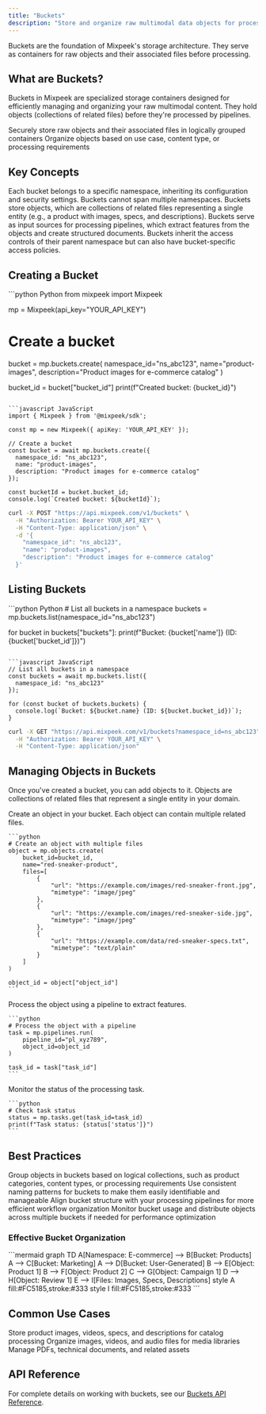 ```yaml
---
title: "Buckets"
description: "Store and organize raw multimodal data objects for processing"
---
```


<Note>
  Buckets are the foundation of Mixpeek's storage architecture. They serve as containers for raw objects and their associated files before processing.
</Note>

## What are Buckets?

Buckets in Mixpeek are specialized storage containers designed for efficiently managing and organizing your raw multimodal content. They hold objects (collections of related files) before they're processed by pipelines.

<CardGroup cols={2}>
  <Card title="Storage Containers" icon="bucket">
    Securely store raw objects and their associated files in logically grouped containers
  </Card>
  
  <Card title="Object Organization" icon="folder-tree">
    Organize objects based on use case, content type, or processing requirements
  </Card>
</CardGroup>

## Key Concepts

<AccordionGroup>
  <Accordion title="Namespace Association" icon="link">
    Each bucket belongs to a specific namespace, inheriting its configuration and security settings. Buckets cannot span multiple namespaces.
  </Accordion>

  <Accordion title="Object Storage" icon="box-archive">
    Buckets store objects, which are collections of related files representing a single entity (e.g., a product with images, specs, and descriptions).
  </Accordion>

  <Accordion title="Pipeline Integration" icon="gears">
    Buckets serve as input sources for processing pipelines, which extract features from the objects and create structured documents.
  </Accordion>

  <Accordion title="Access Control" icon="lock">
    Buckets inherit the access controls of their parent namespace but can also have bucket-specific access policies.
  </Accordion>
</AccordionGroup>

## Creating a Bucket

<CodeGroup>
  ```python Python
  from mixpeek import Mixpeek
  
  mp = Mixpeek(api_key="YOUR_API_KEY")
  
  # Create a bucket
  bucket = mp.buckets.create(
      namespace_id="ns_abc123",
      name="product-images",
      description="Product images for e-commerce catalog"
  )
  
  bucket_id = bucket["bucket_id"]
  print(f"Created bucket: {bucket_id}")
  ```

  ```javascript JavaScript
  import { Mixpeek } from '@mixpeek/sdk';
  
  const mp = new Mixpeek({ apiKey: 'YOUR_API_KEY' });
  
  // Create a bucket
  const bucket = await mp.buckets.create({
    namespace_id: "ns_abc123",
    name: "product-images",
    description: "Product images for e-commerce catalog"
  });
  
  const bucketId = bucket.bucket_id;
  console.log(`Created bucket: ${bucketId}`);
  ```

  ```bash cURL
  curl -X POST "https://api.mixpeek.com/v1/buckets" \
    -H "Authorization: Bearer YOUR_API_KEY" \
    -H "Content-Type: application/json" \
    -d '{
      "namespace_id": "ns_abc123",
      "name": "product-images",
      "description": "Product images for e-commerce catalog"
    }'
  ```
</CodeGroup>

## Listing Buckets

<CodeGroup>
  ```python Python
  # List all buckets in a namespace
  buckets = mp.buckets.list(namespace_id="ns_abc123")
  
  for bucket in buckets["buckets"]:
      print(f"Bucket: {bucket['name']} (ID: {bucket['bucket_id']})")
  ```

  ```javascript JavaScript
  // List all buckets in a namespace
  const buckets = await mp.buckets.list({
    namespace_id: "ns_abc123"
  });
  
  for (const bucket of buckets.buckets) {
    console.log(`Bucket: ${bucket.name} (ID: ${bucket.bucket_id})`);
  }
  ```

  ```bash cURL
  curl -X GET "https://api.mixpeek.com/v1/buckets?namespace_id=ns_abc123" \
    -H "Authorization: Bearer YOUR_API_KEY" \
    -H "Content-Type: application/json"
  ```
</CodeGroup>

## Managing Objects in Buckets

Once you've created a bucket, you can add objects to it. Objects are collections of related files that represent a single entity in your domain.

<Steps>
  <Step title="Create an Object">
    Create an object in your bucket. Each object can contain multiple related files.
    
    ```python
    # Create an object with multiple files
    object = mp.objects.create(
        bucket_id=bucket_id,
        name="red-sneaker-product",
        files=[
            {
                "url": "https://example.com/images/red-sneaker-front.jpg",
                "mimetype": "image/jpeg"
            },
            {
                "url": "https://example.com/images/red-sneaker-side.jpg",
                "mimetype": "image/jpeg"
            },
            {
                "url": "https://example.com/data/red-sneaker-specs.txt",
                "mimetype": "text/plain"
            }
        ]
    )
    
    object_id = object["object_id"]
    ```
  </Step>
  
  <Step title="Process the Object">
    Process the object using a pipeline to extract features.
    
    ```python
    # Process the object with a pipeline
    task = mp.pipelines.run(
        pipeline_id="pl_xyz789",
        object_id=object_id
    )
    
    task_id = task["task_id"]
    ```
  </Step>
  
  <Step title="Track Processing Status">
    Monitor the status of the processing task.
    
    ```python
    # Check task status
    status = mp.tasks.get(task_id=task_id)
    print(f"Task status: {status['status']}")
    ```
  </Step>
</Steps>

## Best Practices

<CardGroup cols={2}>
  <Card title="Logical Grouping" icon="boxes-stacked">
    Group objects in buckets based on logical collections, such as product categories, content types, or processing requirements
  </Card>
  
  <Card title="Naming Conventions" icon="tag">
    Use consistent naming patterns for buckets to make them easily identifiable and manageable
  </Card>

  <Card title="Pipeline Alignment" icon="route">
    Align bucket structure with your processing pipelines for more efficient workflow organization
  </Card>
  
  <Card title="Resource Optimization" icon="gauge-high">
    Monitor bucket usage and distribute objects across multiple buckets if needed for performance optimization
  </Card>
</CardGroup>

### Effective Bucket Organization

<Frame>
  ```mermaid
  graph TD
    A[Namespace: E-commerce] --> B[Bucket: Products]
    A --> C[Bucket: Marketing]
    A --> D[Bucket: User-Generated]
    B --> E[Object: Product 1]
    B --> F[Object: Product 2]
    C --> G[Object: Campaign 1]
    D --> H[Object: Review 1]
    E --> I[Files: Images, Specs, Descriptions]
    style A fill:#FC5185,stroke:#333
    style I fill:#FC5185,stroke:#333
  ```
</Frame>

## Common Use Cases

<CardGroup cols={3}>
  <Card title="E-commerce Products" icon="shopping-cart">
    Store product images, videos, specs, and descriptions for catalog processing
  </Card>
  
  <Card title="Media Assets" icon="photo-film">
    Organize images, videos, and audio files for media libraries
  </Card>

  <Card title="Documentation" icon="file-lines">
    Manage PDFs, technical documents, and related assets
  </Card>
</CardGroup>

## API Reference

For complete details on working with buckets, see our [Buckets API Reference](/api-reference/buckets/create-bucket). 